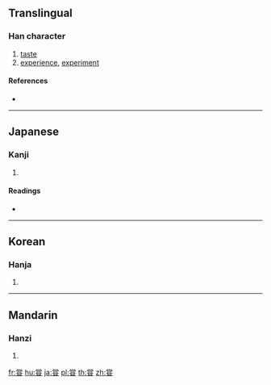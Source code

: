 {{character info/new}}
{{also|嘗}}
==Translingual==

===Han character===
{{Han char|rn=99|rad=甘|as=08|sn=13|four=|canj=FBRTM}}

# [[taste]]
# [[experience]], [[experiment]]

====References====
* {{Han ref|kx=0754.160|dkj=21659|dj=1161.090|hdz=42414.110|uh=751E|ud=29982}}

----

==Japanese==

===Kanji===
{{ja-kanji|grade=|rs=甘08}}

# {{defn|lang=ja|sort=甘08}}

====Readings====
* {{ja-readings|on=[[しょう]] (shō), [[じょう]] (jō)|kun=[[なめる]] (nameru), [[こころみる]] (kokoromiru), [[かって]] (katte)|nanori=}}

----

==Korean==

===Hanja===
{{ko-hanja|hangeul=상|eumhun=|rv=sang|mr=sang|y=sang}}

# {{defn|lang=ko|sort=甘08}}

----

==Mandarin==

===Hanzi===
{{cmn-hanzi|pin=[[cháng]] ([[chang2]]), [[shēn]] ([[shen1]])|wg=ch'ang<sup>2</sup>, shen<sup>1</sup>}}

# {{defn|lang=cmn|sort=甘08}}

[[fr:甞]]
[[hu:甞]]
[[ja:甞]]
[[pl:甞]]
[[th:甞]]
[[zh:甞]]